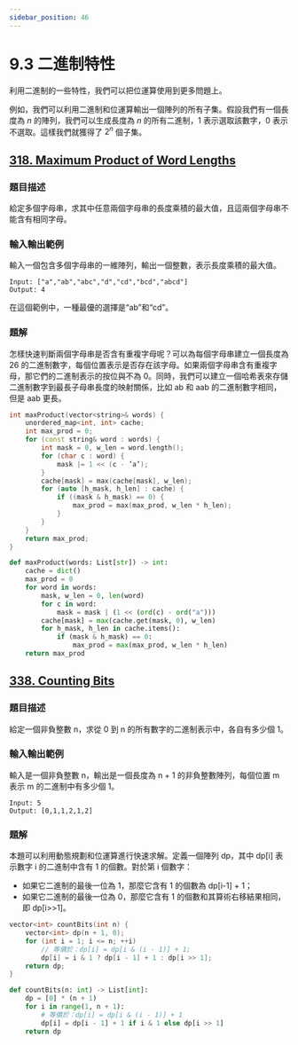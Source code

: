 ```yaml
---
sidebar_position: 46
---
```


# 9.3 二進制特性

利用二進制的一些特性，我們可以把位運算使用到更多問題上。

例如，我們可以利用二進制和位運算輸出一個陣列的所有子集。假設我們有一個長度為 $n$ 的陣列，我們可以生成長度為 $n$ 的所有二進制，1 表示選取該數字，0 表示不選取。這樣我們就獲得了 $2^n$ 個子集。

## [318. Maximum Product of Word Lengths](https://leetcode.com/problems/maximum-product-of-word-lengths/)

### 題目描述

給定多個字母串，求其中任意兩個字母串的長度乘積的最大值，且這兩個字母串不能含有相同字母。

### 輸入輸出範例

輸入一個包含多個字母串的一維陣列，輸出一個整數，表示長度乘積的最大值。

```
Input: ["a","ab","abc","d","cd","bcd","abcd"]
Output: 4
```

在這個範例中，一種最優的選擇是“ab”和“cd”。

### 題解

怎樣快速判斷兩個字母串是否含有重複字母呢？可以為每個字母串建立一個長度為 26 的二進制數字，每個位置表示是否存在該字母。如果兩個字母串含有重複字母，那它們的二進制表示的按位與不為 0。同時，我們可以建立一個哈希表來存儲二進制數字到最長子母串長度的映射關係，比如 ab 和 aab 的二進制數字相同，但是 aab 更長。

<Tabs>
<TabItem value="cpp" label="C++">

```cpp
int maxProduct(vector<string>& words) {
    unordered_map<int, int> cache;
    int max_prod = 0;
    for (const string& word : words) {
        int mask = 0, w_len = word.length();
        for (char c : word) {
            mask |= 1 << (c - ’a’);
        }
        cache[mask] = max(cache[mask], w_len);
        for (auto [h_mask, h_len] : cache) {
            if ((mask & h_mask) == 0) {
                max_prod = max(max_prod, w_len * h_len);
            }
        }
    }
    return max_prod;
}
```

</TabItem>
<TabItem value="py" label="Python">

```py
def maxProduct(words: List[str]) -> int:
    cache = dict()
    max_prod = 0
    for word in words:
        mask, w_len = 0, len(word)
        for c in word:
            mask = mask | (1 << (ord(c) - ord("a")))
        cache[mask] = max(cache.get(mask, 0), w_len)
        for h_mask, h_len in cache.items():
            if (mask & h_mask) == 0:
                max_prod = max(max_prod, w_len * h_len)
    return max_prod
```

</TabItem>

</Tabs>

## [338. Counting Bits](https://leetcode.com/problems/counting-bits/)

### 題目描述

給定一個非負整數 n，求從 0 到 n 的所有數字的二進制表示中，各自有多少個 1。

### 輸入輸出範例

輸入是一個非負整數 n，輸出是一個長度為 n + 1 的非負整數陣列，每個位置 m 表示 m 的二進制中有多少個 1。

```
Input: 5
Output: [0,1,1,2,1,2]
```

### 題解

本題可以利用動態規劃和位運算進行快速求解。定義一個陣列 dp，其中 dp[i] 表示數字 i 的二進制中含有 1 的個數。對於第 i 個數字：
- 如果它二進制的最後一位為 1，那麼它含有 1 的個數為 dp[i-1] + 1；
- 如果它二進制的最後一位為 0，那麼它含有 1 的個數和其算術右移結果相同，即 dp[i>>1]。

<Tabs>
<TabItem value="cpp" label="C++">

```cpp
vector<int> countBits(int n) {
    vector<int> dp(n + 1, 0);
    for (int i = 1; i <= n; ++i)
        // 等價於：dp[i] = dp[i & (i - 1)] + 1;
        dp[i] = i & 1 ? dp[i - 1] + 1 : dp[i >> 1];
    return dp;
}
```

</TabItem>
<TabItem value="py" label="Python">

```py
def countBits(n: int) -> List[int]:
    dp = [0] * (n + 1)
    for i in range(1, n + 1):
        # 等價於：dp[i] = dp[i & (i - 1)] + 1
        dp[i] = dp[i - 1] + 1 if i & 1 else dp[i >> 1]
    return dp
```

</TabItem>

</Tabs>